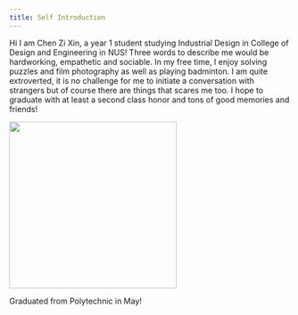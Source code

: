 ```yaml
---
title: Self Introduction
---
```


Hi I am Chen Zi Xin, a year 1 student studying Industrial Design in College of Design and Engineering in NUS! Three words to describe me would be hardworking, empathetic and sociable. In my free time, I enjoy solving puzzles and film photography as well as playing badminton. I am quite extroverted, it is no challenge for me to initiate a conversation with strangers but of course there are things that scares me too. I hope to graduate with at least a second class honor and tons of good memories and friends!

![](images/grad.jpg){width="300"}

Graduated from Polytechnic in May!
